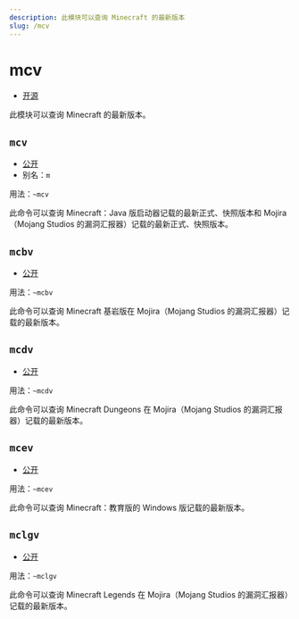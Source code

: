 ```yaml
---
description: 此模块可以查询 Minecraft 的最新版本
slug: /mcv
---
```


# mcv

-   [开源](help/faq#为什么有些模块没有开源)

此模块可以查询 Minecraft 的最新版本。

## `mcv`

-   [公开](permissions)
-   别名：`m`

用法：`~mcv`

此命令可以查询 Minecraft：Java 版启动器记载的最新正式、快照版本和 Mojira（Mojang Studios 的漏洞汇报器）记载的最新正式、快照版本。

## `mcbv`

-   [公开](permissions)

用法：`~mcbv`

此命令可以查询 Minecraft 基岩版在 Mojira（Mojang Studios 的漏洞汇报器）记载的最新版本。

## `mcdv`

-   [公开](permissions)

用法：`~mcdv`

此命令可以查询 Minecraft Dungeons 在 Mojira（Mojang Studios 的漏洞汇报器）记载的最新版本。

## `mcev`

-   [公开](permissions)

用法：`~mcev`

此命令可以查询 Minecraft：教育版的 Windows 版记载的最新版本。

## `mclgv`

-   [公开](permissions)

用法：`~mclgv`

此命令可以查询 Minecraft Legends 在 Mojira（Mojang Studios 的漏洞汇报器）记载的最新版本。
